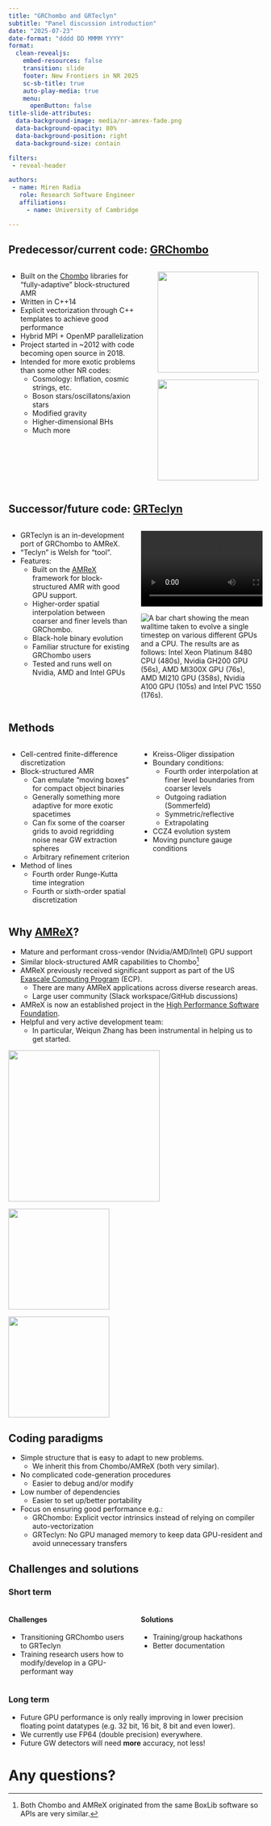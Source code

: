 ```yaml
---
title: "GRChombo and GRTeclyn"
subtitle: "Panel discussion introduction"
date: "2025-07-23"
date-format: "dddd DD MMMM YYYY"
format:
  clean-revealjs:
    embed-resources: false
    transition: slide
    footer: New Frontiers in NR 2025
    sc-sb-title: true
    auto-play-media: true
    menu:
      openButton: false
title-slide-attributes:
  data-background-image: media/nr-amrex-fade.png
  data-background-opacity: 80%
  data-background-position: right
  data-background-size: contain

filters:
 - reveal-header

authors:
 - name: Miren Radia
   role: Research Software Engineer
   affiliations:
     - name: University of Cambridge

---
```


## Predecessor/current code: [GRChombo](https://github.com/GRTLCollaboration/GRChombo) {.smaller}

:::: {.columns}

::: {.column width="50%"}

* Built on the [Chombo](https://commons.lbl.gov/spaces/chombo/pages/73468344/Chombo+-+Software+for+Adaptive+Solutions+of+Partial+Differential+Equations)
  libraries for "fully-adaptive" block-structured AMR
* Written in C++14
* Explicit vectorization through C++ templates to achieve good performance
* Hybrid MPI + OpenMP parallelization
* Project started in ~2012 with code becoming open source in 2018.
* Intended for more exotic problems than some other NR codes:
  * Cosmology: Inflation, cosmic strings, etc.
  * Boson stars/oscillatons/axion stars
  * Modified gravity
  * Higher-dimensional BHs
  * Much more

:::

::: {.column width="50%" style="text-align:center"}

![](media/grchombo-higherd-bh.png){height=200}

![](media/grchombo-string-radiation.png){height=200}

:::

::::

## Successor/future code: [GRTeclyn](https://github.com/GRTLCollaboration/GRTeclyn) {.smaller}

:::: {.columns}

::: {.column width="50%"}

* GRTeclyn is an in-development port of GRChombo to AMReX.
* "Teclyn" is Welsh for "tool".
* Features:
  * Built on the [AMReX](https://amrex-codes.github.io/amrex/) framework for
    block-structured AMR with good GPU support.
  * Higher-order spatial interpolation between coarser and finer levels than
    GRChombo.
  * Black-hole binary evolution
  * Familiar structure for existing GRChombo users
  * Tested and runs well on Nvidia, AMD and Intel GPUs
:::

::: {.column width="50%"}
![](media/grteclyn-grchombo-bbh-comparison.mp4)

![A bar chart showing the mean walltime taken to evolve a single timestep on
  various different GPUs and a CPU. The results are as follows: Intel Xeon
  Platinum 8480 CPU (480s), Nvidia GH200 GPU (56s), AMD MI300X GPU (76s), AMD
  MI210 GPU (358s), Nvidia A100 GPU (105s) and Intel PVC 1550 (176s).
  ](media/grteclyn-benchmarks.svg)\
:::

::::
## Methods {.smaller}

:::: {.columns}

::: {.column width="50%"}
* Cell-centred finite-difference discretization
* Block-structured AMR
  * Can emulate "moving boxes" for compact object binaries
  * Generally something more adaptive for more exotic spacetimes
  * Can fix some of the coarser grids to avoid regridding noise near GW extraction spheres
  * Arbitrary refinement criterion
* Method of lines
  * Fourth order Runge-Kutta time integration
  * Fourth or sixth-order spatial discretization

:::

::: {.column width="50%"}
* Kreiss-Oliger dissipation
* Boundary conditions:
  * Fourth order interpolation at finer level boundaries from coarser levels
  * Outgoing radiation (Sommerfeld)
  * Symmetric/reflective
  * Extrapolating
* CCZ4 evolution system
* Moving puncture gauge conditions
:::

::::

## Why [AMReX](https://amrex-codes.github.io/)? {.smaller}

* Mature and performant cross-vendor (Nvidia/AMD/Intel) GPU support
* Similar block-structured AMR capabilities to Chombo[^1]
* AMReX previously received significant support as part of the
  US [Exascale Computing Program](https://www.exascaleproject.org/) (ECP).
  * There are many AMReX applications across diverse research areas.
  * Large user community (Slack workspace/GitHub discussions)
* AMReX is now an established project in the [High Performance Software Foundation](https://hpsf.io/).
* Helpful and very active development team:
  * In particular, Weiqun Zhang has been instrumental in helping us to get started.

::: {layout-nrow="1"}

![](media/amrex-logo.png){width=300}

![](https://www.exascaleproject.org/wp-content/themes/exascale/images/ecp-logo.png){width=200}

![](https://hpsf.io/wp-content/uploads/sites/18/2024/11/HPSF_horizontal-tagline-color.svg){width=200}


:::

[^1]: Both Chombo and AMReX originated from the same BoxLib software so APIs are
      very similar.

## Coding paradigms

* Simple structure that is easy to adapt to new problems.
  * We inherit this from Chombo/AMReX (both very similar).
* No complicated code-generation procedures
  * Easier to debug and/or modify
* Low number of dependencies
  * Easier to set up/better portability
* Focus on ensuring good performance e.g.:
  * GRChombo: Explicit vector intrinsics instead of relying on compiler
    auto-vectorization
  * GRTeclyn: No GPU managed memory to keep data GPU-resident and avoid
    unnecessary transfers

## Challenges and solutions {.smaller}

### Short term

:::: {.columns}

::: {.column width="50%"}

#### Challenges

* Transitioning GRChombo users to GRTeclyn
* Training research users how to modify/develop in a GPU-performant way

:::

::: {.column width="50%"}

#### Solutions

* Training/group hackathons
* Better documentation

:::

::::

### Long term

* Future GPU performance is only really improving in lower precision floating
  point datatypes (e.g. 32 bit, 16 bit, 8 bit and even lower).
* We currently use FP64 (double precision) everywhere.
* Future GW detectors will need **more** accuracy, not less!



# Any questions? {background-color="#40666e"
  background-image="media/nr-amrex-fade.png" background-size="contain"
  background-position="right"}